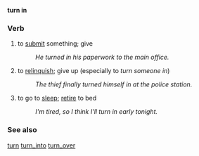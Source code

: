 '''turn in'''
===Verb===
# to [[submit]] something; give
#: ''He turned in his paperwork to the main office.''
# to [[relinquish]]; give up (especially to ''turn someone in'')
#: ''The thief finally turned himself in at the police station.''
# to go to [[sleep]]; [[retire]] to bed
#: ''I'm tired, so I think I'll turn in early tonight.''

===See also===
[[turn]] [[turn_into]] [[turn_over]]